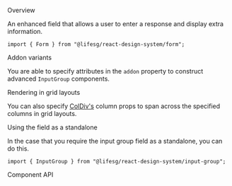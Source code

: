 
<Meta of={FormInputGroupStories} />

<Title>Form.InputGroup</Title>

<Secondary>Overview</Secondary>

An enhanced field that allows a user to enter a response and display extra information.

```tsx
import { Form } from "@lifesg/react-design-system/form";
```

<Canvas of={FormInputGroupStories.Default} />

<Heading3>Addon variants</Heading3>

You are able to specify attributes in the `addon` property to construct advanced `InputGroup` components.

<Canvas of={FormInputGroupStories.WithDifferentAddons} />

<Heading3>Rendering in grid layouts</Heading3>

You can also specify [ColDiv's](/docs/getting-started-layout-column-divs--column-divs)
column props to span across the specified columns in grid layouts.

<Canvas of={FormInputGroupStories.RenderingInGridLayout} />

<Heading3>Using the field as a standalone</Heading3>

In the case that you require the input group field as a standalone, you can do this.

```tsx
import { InputGroup } from "@lifesg/react-design-system/input-group";
```

<Canvas of={FormInputGroupStories.StandaloneUsage} />

<Secondary>Component API</Secondary>

<PropsTable />
